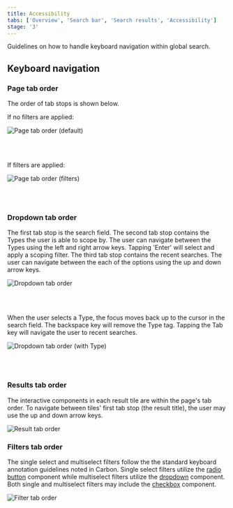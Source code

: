 ```yaml
---
title: Accessibility
tabs: ['Overview', 'Search bar', 'Search results', 'Accessibility']
stage: '3'
---
```


<PageDescription>

Guidelines on how to handle keyboard navigation within global search.

</PageDescription>


## Keyboard navigation

### Page tab order
The order of tab stops is shown below. 

If no filters are applied:

<Row>
<Column colMd={4} colLg={12}>

![Page tab order (default)](/images/PageTabOrder-NoFilters.png)

</Column>
</Row>



<br/>
<br/>

If filters are applied:
<Row>
<Column colMd={4} colLg={12}>

![Page tab order (filters)](/images/PageTabOrder-Filters.png)

</Column>
</Row>


<br/>
<br/>

### Dropdown tab order

The first tab stop is the search field. The second tab stop contains the Types the user is able to scope by. The user can navigate between the Types using the left and right arrow keys. Tapping 'Enter' will select and apply a scoping filter.
The third tab stop contains the recent searches. The user can navigate between the each of the options using the up and down arrow keys.
<Row>
<Column colMd={4} colLg={8}>

![Dropdown tab order](/images/DropdownTabOrder.png)

</Column>
</Row>


<br/>
<br/>

When the user selects a Type, the focus moves back up to the cursor in the search field. 
The backspace key will remove the Type tag. Tapping the Tab key will navigate the user to recent searches.


<Row>
<Column colMd={4} colLg={8}>

![Dropdown tab order (with Type)](/images/DropdownTabOrder-Type.png)

</Column>
</Row>


<br/>
<br/>

### Results tab order

The interactive components in each result tile are within the page's tab order.
To navigate between tiles' first tab stop (the result title), the user may use the up and down arrow keys.


<Row>
<Column colMd={4} colLg={8}>

![Result tab order](/images/ResultTileTabOrder.png)

</Column>
</Row>

### Filters tab order
The single select and multiselect filters follow the the standard keyboard annotation guidelines noted in Carbon. 
Single select filters utilize the [radio button](https://www.carbondesignsystem.com/components/radio-button/accessibility) component while multiselect filters utilize the 
[dropdown](https://www.carbondesignsystem.com/components/dropdown/accessibility) component. Both single and multiselect filters may include the [checkbox](https://www.carbondesignsystem.com/components/checkbox/accessibility) component.
<Row>
<Column colMd={4} colLg={8}>

![Filter tab order](/images/FilterTabOrder.png)

</Column>
</Row>
